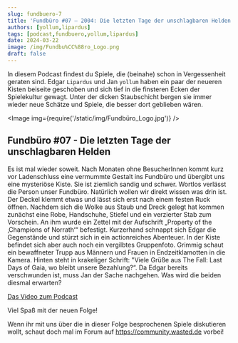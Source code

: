 ```yaml
---
slug: fundbuero-7
title: 'Fundbüro #07 – 2004: Die letzten Tage der unschlagbaren Helden'
authors: [yollum,lipardus]
tags: [podcast,fundbuero,yollum,lipardus]
date: 2024-03-22
image: /img/Fundbu%CC%88ro_Logo.png
draft: false
---
```



In diesem Podcast findest du Spiele, die (beinahe) schon in Vergessenheit geraten sind.
Edgar `Lipardus` und Jan `yollum` haben ein paar der neueren Kisten beiseite geschoben und sich tief in die finsteren Ecken der Spielekultur gewagt.
Unter der dicken Staubschicht bergen sie immer wieder neue Schätze und Spiele, die besser dort geblieben wären.

<Image img={require('/static/img/Fundbüro_Logo.jpg')} />

<!--truncate-->

## Fundbüro #07 - Die letzten Tage der unschlagbaren Helden

Es ist mal wieder soweit. Nach Monaten ohne BesucherInnen kommt kurz vor Ladenschluss eine vermummte Gestalt ins Fundbüro und übergibt uns eine mysteriöse Kiste. Sie ist ziemlich sandig und schwer. Wortlos verlässt die Person unser Fundbüro. Natürlich wollen wir direkt wissen was drin ist. Der Deckel klemmt etwas und lässt sich erst nach einem festen Ruck öffnen. Nachdem sich die Wolke aus Staub und Dreck gelegt hat kommen zunächst eine Robe, Handschuhe, Stiefel und ein verzierter Stab zum Vorschein. An ihm wurde ein Zettel mit der Aufschrift „Property of the ‚Champions of Norrath‘“ befestigt. Kurzerhand schnappt sich Edgar die Gegenstände und stürzt sich in ein actionreiches Abenteuer. In der Kiste befindet sich aber auch noch ein vergilbtes Gruppenfoto. Grimmig schaut ein bewaffneter Trupp aus Männern und Frauen in Endzeitklamotten in die Kamera. Hinten steht in krakeliger Schrift: "Viele Grüße aus The Fall: Last Days of Gaia, wo bleibt unsere Bezahlung?“. Da Edgar bereits verschwunden ist, muss Jan der Sache nachgehen. Was wird die beiden diesmal erwarten?


[Das Video zum Podcast](https://www.youtube.com/watch?v=-sycFR-v_9E)

Viel Spaß mit der neuen Folge!

Wenn ihr mit uns über die in dieser Folge besprochenen Spiele diskutieren wollt, schaut doch mal im Forum auf https://community.wasted.de vorbei!

<ReactPlayer
    width="100%"
    height="50px"
    controls
    url='https://m10z.picnotes.de/Fundbuero/Fundbuero_007.mp3'
/>

